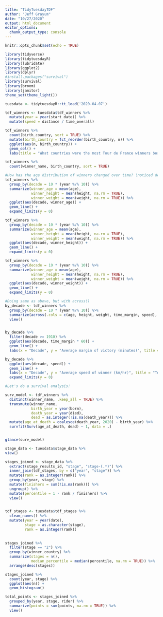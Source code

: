 ```yaml
---
title: "TidyTuesdayTDF"
author: "Jeff Grayum"
date: "10/27/2020"
output: html_document
editor_options: 
  chunk_output_type: console
---
```


```r
knitr::opts_chunk$set(echo = TRUE)
```

```r
library(tidyverse)
library(tidytuesdayR)
library(lubridate)
library(ggplot2)
library(dplyr)
#install.packages("survival")
library(survival)
library(broom)
library(janitor)
theme_set(theme_light())
```


```r
tuesdata <- tidytuesdayR::tt_load('2020-04-07')

```

```r
tdf_winners <- tuesdata$tdf_winners %>%
  mutate(year = year(start_date)) %>%
  mutate(speed = distance / time_overall)

tdf_winners %>%
  count(birth_country, sort = TRUE) %>%
  mutate(birth_country = fct_reorder(birth_country, n)) %>%
  ggplot(aes(n, birth_country)) +
  geom_col() +
  labs(title = "What countries were the most Tour de France winners born in?", x = "", y = "")

tdf_winners %>%
  count(winner_name, birth_country, sort = TRUE)

#How has the age distribution of winners changed over time? (noticed decade is counted using TRUNCATED division!!! (1903 % / % 10 = 190))
tdf_winners %>%
  group_by(decade = 10 * (year %/% 10)) %>%
  summarize(winner_age = mean(age),
            winner_height = mean(height, na.rm = TRUE),
            winner_weight = mean(weight, na.rm = TRUE)) %>%
  ggplot(aes(decade, winner_age)) +
  geom_line() +
  expand_limits(y = 0)

tdf_winners %>%
  group_by(decade = 10 * (year %/% 10)) %>%
  summarize(winner_age = mean(age),
            winner_height = mean(height, na.rm = TRUE),
            winner_weight = mean(weight, na.rm = TRUE)) %>%
  ggplot(aes(decade, winner_height)) +
  geom_line() +
  expand_limits(y = 0)

tdf_winners %>%
  group_by(decade = 10 * (year %/% 10)) %>%
  summarize(winner_age = mean(age),
            winner_height = mean(height, na.rm = TRUE),
            winner_weight = mean(weight, na.rm = TRUE)) %>%
  ggplot(aes(decade, winner_weight)) +
  geom_line() +
  expand_limits(y = 0)

#Doing same as above, but with across()
by_decade <- tdf_winners %>%
  group_by(decade = 10 * (year %/% 10)) %>%
  summarize(across(.cols = c(age, height, weight, time_margin, speed), mean, na.rm = TRUE)) %>%
  view()


by_decade %>%
  filter(decade >= 1910) %>%
  ggplot(aes(decade, time_margin * 60)) +
  geom_line() +
  labs(x = "Decade", y = "Average margin of victory (minutes)", title = "Tour de France races have been getting more competetive over time")

by_decade %>%
  ggplot(aes(decade, speed)) +
  geom_line() +
  labs(x = "Decade", y = "Average speed of winner (km/hr)", title = "Tour de France races have been getting faster over time") +
  expand_limits(y = 0)

#Let's do a survival analysis!

surv_model <- tdf_winners %>%
  distinct(winner_name, .keep_all = TRUE) %>%
  transmute(winner_name,
            birth_year = year(born),
            death_year = year(died),
            dead = as.integer(!is.na(death_year))) %>%
  mutate(age_at_death = coalesce(death_year, 2020) - birth_year) %>%
  survfit(Surv(age_at_death, dead) ~ 1, data = .)


glance(surv_model)
```

```r
stage_data <- tuesdata$stage_data %>%
view()

stages_joined <- stage_data %>%
  extract(stage_results_id, "stage", "stage-(.*)") %>%
  inner_join(tdf_stages, by = c("year", "stage")) %>%
  mutate(rank = as.integer(rank)) %>%
  group_by(year, stage) %>%
  mutate(finishers = sum(!is.na(rank))) %>%
  ungroup() %>%
  mutate(percentile = 1 - rank / finishers) %>%
  view()
  

tdf_stages <- tuesdata$tdf_stages %>%
  clean_names() %>%
  mutate(year = year(date),
         stage = as.character(stage),
         rank = as.integer(rank)) 
 
 
stages_joined %>%
  filter(stage == "2") %>%
  group_by(winner_country) %>%
  summarize(stages = n(),
            median_percentile = median(percentile, na.rm = TRUE)) %>%
  arrange(desc(stages))

stages_joined %>%
  count(year, stage) %>%
  ggplot(aes(n)) +
  geom_histogram()

total_points <- stages_joined %>%
  grouped_by(year, stage, rider) %>%
  summarize(points = sum(points, na.rm = TRUE)) %>%
  view()
  


```


